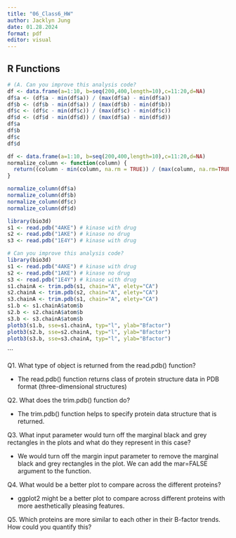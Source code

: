 ```yaml
---
title: "06_Class6_HW"
author: Jacklyn Jung 
date: 01.28.2024
format: pdf
editor: visual
---
```


## R Functions 

```r
# (A. Can you improve this analysis code?
df <- data.frame(a=1:10, b=seq(200,400,length=10),c=11:20,d=NA)
df$a <- (df$a - min(df$a)) / (max(df$a) - min(df$a))
df$b <- (df$b - min(df$a)) / (max(df$b) - min(df$b)) 
df$c <- (df$c - min(df$c)) / (max(df$c) - min(df$c))
df$d <- (df$d - min(df$d)) / (max(df$a) - min(df$d))
df$a
df$b
df$c
df$d
```

```r
df <- data.frame(a=1:10, b=seq(200,400,length=10),c=11:20,d=NA)
normalize_column <- function(column) {
  return((column - min(column, na.rm = TRUE)) / (max(column, na.rm=TRUE) - min(column, na.rm=TRUE)))
}
```


```r
normalize_column(df$a)
normalize_column(df$b)
normalize_column(df$c)
normalize_column(df$d)
```
```r
library(bio3d)
s1 <- read.pdb("4AKE") # kinase with drug
s2 <- read.pdb("1AKE") # kinase no drug
s3 <- read.pdb("1E4Y") # kinase with drug
```


```r
# Can you improve this analysis code?
library(bio3d)
s1 <- read.pdb("4AKE") # kinase with drug
s2 <- read.pdb("1AKE") # kinase no drug
s3 <- read.pdb("1E4Y") # kinase with drug
s1.chainA <- trim.pdb(s1, chain="A", elety="CA")
s2.chainA <- trim.pdb(s2, chain="A", elety="CA")
s3.chainA <- trim.pdb(s1, chain="A", elety="CA")
s1.b <- s1.chainA$atom$b
s2.b <- s2.chainA$atom$b
s3.b <- s3.chainA$atom$b
plotb3(s1.b, sse=s1.chainA, typ="l", ylab="Bfactor")
plotb3(s2.b, sse=s2.chainA, typ="l", ylab="Bfactor")
plotb3(s3.b, sse=s3.chainA, typ="l", ylab="Bfactor")
```
```

Q1. What type of object is returned from the read.pdb() function?

- The read.pdb() function returns class of protein structure data in PDB format (three-dimensional structures)

Q2. What does the trim.pdb() function do?

- The trim.pdb() function helps to specify protein data structure that is returned. 

Q3. What input parameter would turn off the marginal black and grey rectangles in the plots and what do they represent in this case?

- We would turn off the margin input parameter to remove the marginal black and grey rectangles in the plot. We can add the mar=FALSE argument to the function. 

Q4. What would be a better plot to compare across the different proteins? 

- ggplot2 might be a better plot to compare across different proteins with more aesthetically pleasing features. 

Q5. Which proteins are more similar to each other in their B-factor trends. How could you quantify this? 


